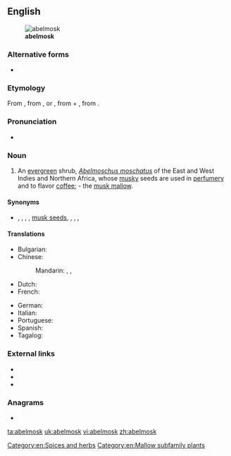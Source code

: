 ==English==
[[File:Abelmoschus moschatus Plant.jpg|thumb|'''abelmosk''']]

===Alternative forms===
* {{l|en|abelmusk}}

===Etymology===
From {{etyl|NL.|en}} {{m|la|Abelmoschus|abelmoschus}}, from {{etyl|ar|en}} {{m|ar|أَبُو المِسْك||father of musk}}, or {{m|ar|حَبّ المِسْك||grain of musk}}, from {{m|ar|حَبّ||grain}} + {{m|ar|مِسْك}}, from {{etyl|fa|en}} {{m|fa|مشک|tr=mošk}}.

===Pronunciation===
* {{a|US}} {{IPA|/ˈeɪ.bəlˌmɑsk/|lang=en}}

===Noun===
{{en-noun}}

# An [[evergreen]] shrub, ''[[Abelmoschus moschatus]]'' of the East and West Indies and Northern Africa, whose [[musky]] seeds are used in [[perfumery]] and to flavor [[coffee]]; - the [[musk mallow]].

====Synonyms====
* {{sense|Abelmoschus moschatus}} {{vern|ambrette seeds}}, {{vern|annual hibiscus}}, {{vern|muskdana}}, {{vern|musk okra}}, [[musk seed]]s, {{vern|ornamental okra}}, {{vern|rose mallow seeds}}, {{vern|tropical jewel hibiscus}}, {{vern|Yorka okra}}

====Translations====
{{trans-top|evergreen shrub}}
* Bulgarian: {{t|bg|мускусен слез}}
* Chinese:
*: Mandarin: {{t|cmn|黄葵|tr=huángkuí|sc=Hani}}, {{t|cmn|麝香槿|tr=shèxiāngjǐn|sc=Hani}}, {{t|cmn|香葵|tr=xiāngkuí|sc=Hani}}
* Dutch: {{t|nl|abelmos|m}}
* French: {{t+|fr|ambrette|f}}
{{trans-mid}}
* German: {{t+|de|Abelmoschus|m}}
* Italian: {{t|it|abelmosco|m}}
* Portuguese: {{t|pt|abelmosco|m}}
* Spanish: {{t+|es|abelmosco|m}}
* Tagalog: {{t|tl|kastuli|sc=Hani}}
{{trans-bottom}}

===External links===
* {{pedia|Abelmoschus moschatus}}
* {{specieslite|Abelmoschus moschatus}}
* {{comcatlite|Abelmoschus moschatus}}

===Anagrams===
* {{l|en|smokable}}

[[Category:en:Spices and herbs]]
[[Category:en:Mallow subfamily plants]]

[[ta:abelmosk]]
[[uk:abelmosk]]
[[vi:abelmosk]]
[[zh:abelmosk]]